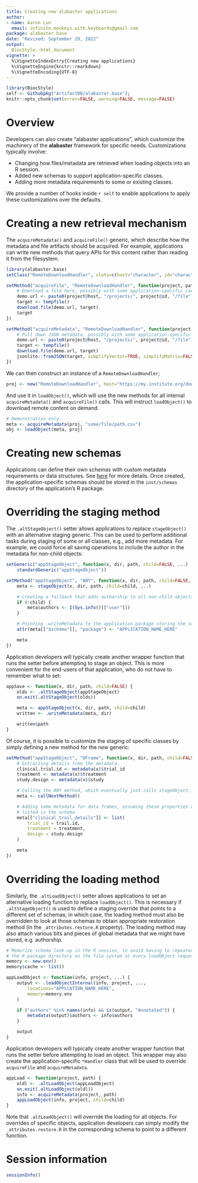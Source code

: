 ```yaml
---
title: Creating new alabaster applications
author:
- name: Aaron Lun
  email: infinite.monkeys.with.keyboards@gmail.com
package: alabaster.base
date: "Revised: September 29, 2022"
output:
  BiocStyle::html_document
vignette: >
  %\VignetteIndexEntry{Creating new applications}
  %\VignetteEngine{knitr::rmarkdown}
  %\VignetteEncoding{UTF-8}
---
```


```r
library(BiocStyle)
self <- Githubpkg("ArtifactDB/alabaster.base");
knitr::opts_chunk$set(error=FALSE, warning=FALSE, message=FALSE)
```

# Overview

Developers can also create "alabaster applications", which customize the machinery of the **alabaster** framework for specific needs.
Customizations typically involve:

- Changing how files/metadata are retrieved when loading objects into an R session.
- Added new schemas to support application-specific classes.
- Adding more metadata requirements to some or existing classes.

We provide a number of hooks inside `r self` to enable applications to apply these customizations over the defaults.

# Creating a new retrieval mechanism

The `acquireMetadata()` and `acquireFile()` generic, which describe how the metadata and file artifacts should be acquired.
For example, applications can write new methods that query APIs for this content rather than reading it from the filesystem.

```r
library(alabaster.base)
setClass("RemoteDownloadHandler", slots=c(host="character", id="character"))

setMethod("acquireFile", "RemoteDownloadHandler", function(project, path) {
    # Download a file here, possibly with some application-specific caching.
    demo.url <- paste0(project@host, "/projects/", project@id, "/file", path)
    target <- tempfile()
    download.file(demo.url, target)
    target
})

setMethod("acquireMetadata", "RemoteDownloadHandler", function(project, path) {
    # Pull down JSON metadata, possibly with some application-specific caching.
    demo.url <- paste0(project@host, "/projects/", project@id, "/file", path)
    target <- tempfile()
    download.file(demo.url, target)
    jsonlite::fromJSON(target, simplifyVector=TRUE, simplifyMatrix=FALSE, simplifyDataFrame=FALSE)
})
```

We can then construct an instance of a `RemoteDownloadHandler`;

```r
proj <- new("RemoteDownloadHandler", host="https://my.institute.org/downloads", id="PROJECT_ID")
```

And use it in `loadObject()`, which will use the new methods for all internal `acquireMetadata()` and `acquireFile()` calls.
This will instruct `loadObject()` to download remote content on demand.

```r
# Demonstration only.
meta <- acquireMetadata(proj, "some/file/path.csv")
obj <- loadObject(meta, proj)
```

# Creating new schemas

Applications can define their own schemas with custom metadata requirements or data structures.
See [here](https://github.com/ArtifactDB/BiocObjectSchemas) for more details.
Once created, the application-specific schemas should be stored in the `inst/schemas` directory of the application's R package.

# Overriding the staging method

The `.altStageObject()` setter allows applications to replace `stageObject()` with an alternative staging generic.
This can be used to perform additional tasks during staging of some or all classes, e.g., add more metadata.
For example, we could force all saving operations to include the author in the metadata for non-child objects:

```r
setGeneric("appStageObject", function(x, dir, path, child=FALSE, ...) 
    standardGeneric("appStageObject"))

setMethod("appStageObject", "ANY", function(x, dir, path, child=FALSE, ...) {
    meta <- stageObject(x, dir, path, child=child, ...)

    # Creating a fallback that adds authorship to all non-child objects. 
    if (!child) {
        meta$authors <- I(Sys.info()[["user"]])
    }

    # Pointing .writeMetadata to the application package storing the schemas.
    attr(meta[["$schema"]], "package") <- "APPLICATION_NAME_HERE"

    meta 
})
```

Application developers will typically create another wrapper function that runs the setter before attempting to stage an object.
This is more convenient for the end-users of that application, who do not have to remember what to set:

```r
appSave <- function(x, dir, path, child=FALSE) {
    olds <- .altStageObject(appStageObject)
    on.exit(.altStageObject(olds))

    meta <- appStageObject(x, dir, path, child=child)
    written <- .writeMetadata(meta, dir) 

    written$path
}
```

Of course, it is possible to customize the staging of specific classes by simply defining a new method for the new generic:

```r
setMethod("appStageObject", "DFrame", function(x, dir, path, child=FALSE, ...) {
    # Extracting details from the metadata.
    clinical.trial.id <- metadata(x)$trial_id
    treatment <- metadata(x)$treatment
    study.design <- metadata(x)$study

    # Calling the ANY method, which eventually just calls stageObject...
    meta <- callNextMethod()

    # Adding some metadata for data frames, assuming these properties are
    # listed in the schema.
    meta[["clinical_trail_details"]] <- list(
        trial_id = trail.id,
        treatment = treatment,
        design = study.design
    )

    meta
})
```

# Overriding the loading method

Similarly, the `.altLoadObject()` setter allows applications to set an alternative loading function to replace `loadObject()`.
This is necessary if `.altStageObject()` is used to define a staging override that points to a different set of schemas;
in which case, the loading method must also be overridden to look at those schemas to obtain appropriate restoration method (in the `_attributes.restore.R` property).
The loading method may also attach various bits and pieces of global metadata that we might have stored, e.g. authorship.

```r
# Memorize schema look-up in the R session, to avoid having to repeatedly query
# the R package directory on the file system at every loadObject request.
memory <- new.env()
memory$cache <- list()

appLoadObject <- function(info, project, ...) {
    output <- .loadObjectInternal(info, project, ..., 
        locations="APPLCATION_NAME_HERE",
        memory=memory.env
    )

    if ("authors" %in% names(info) && is(output, "Annotated")) {
        metadata(output)$authors <- info$authors
    }

    output
}
```

Application developers will typically create another wrapper function that runs the setter before attempting to load an object.
This wrapper may also create the application-specific `*Handler` class that will be used to override `acquireFile` and `acquireMetadata`.

```r
appLoad <- function(project, path) {
    oldl <- .altLoadObject(appLoadObject)
    on.exit(.altLoadObject(oldl))
    info <- acquireMetadata(project, path)
    appLoadObject(info, project, child=child)
}
```

Note that `.altLoadObject()` will override the loading for all objects.
For overrides of specific objects, application developers can simply modify the `_attributes.restore.R` in the corresponding schema to point to a different function.

# Session information {-}

```r
sessionInfo()
```
